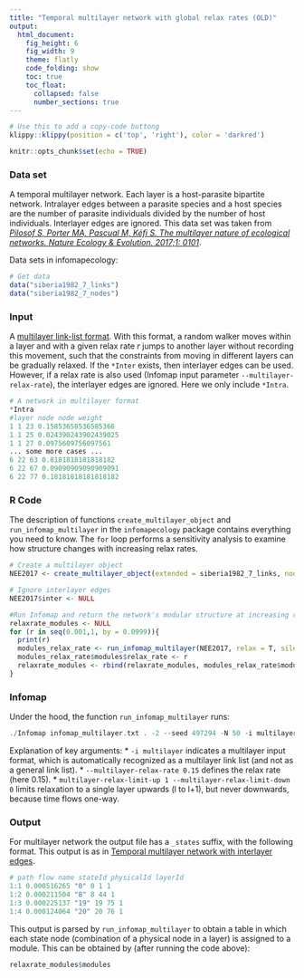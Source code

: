 ```yaml
---
title: "Temporal multilayer network with global relax rates (OLD)"
output:
  html_document: 
    fig_height: 6
    fig_width: 9
    theme: flatly
    code_folding: show
    toc: true
    toc_float:
      collapsed: false
      number_sections: true
---
```


```r
# Use this to add a copy-code buttong
klippy::klippy(position = c('top', 'right'), color = 'darkred')
```


```r
knitr::opts_chunk$set(echo = TRUE)
```

### Data set
A temporal multilayer network. Each layer is a host-parasite bipartite network. Intralayer edges between a parasite species and a host species are the number of parasite individuals divided by the number of host individuals. Interlayer edges are ignored. This data set was taken from [_Pilosof S, Porter MA, Pascual M, Kéfi S. The multilayer nature of ecological networks. Nature Ecology & Evolution. 2017;1: 0101_](https://www.nature.com/articles/s41559-017-0101?proof=true19).

Data sets in infomapecology:
```R
# Get data
data("siberia1982_7_links")
data("siberia1982_7_nodes")
```
### Input
A [multilayer link-list format](https://www.mapequation.org/infomap/#InputMultilayer). With this format, a random walker moves within a layer and with a given relax rate _r_ jumps to another layer without recording this movement, such that the constraints from moving in different layers can be gradually relaxed. If the `*Inter` exists, then interlayer edges can be used. However, if a relax rate is also used (Infomap input parameter `--multilayer-relax-rate`), the interlayer edges are ignored. Here we only include `*Intra`.

```Python
# A network in multilayer format
*Intra
#layer node node weight
1 1 23 0.15853658536585366
1 1 25 0.024390243902439025
1 1 27 0.0975609756097561
... some more cases ...
6 22 63 0.8181818181818182
6 22 67 0.09090909090909091
6 22 77 0.18181818181818182
```

### R Code
The description of functions `create_multilayer_object` and `run_infomap_multilayer` in the `infomapecology` package contains everything you need to know. The `for` loop performs a sensitivity analysis to examine how structure changes with increasing relax rates.

```R
# Create a multilayer object
NEE2017 <- create_multilayer_object(extended = siberia1982_7_links, nodes = siberia1982_7_nodes, intra_output_extended = F)

# Ignore interlayer edges
NEE2017$inter <- NULL

#Run Infomap and return the network's modular structure at increasing relax-rates.
relaxrate_modules <- NULL
for (r in seq(0.001,1, by = 0.0999)){
  print(r)
  modules_relax_rate <- run_infomap_multilayer(NEE2017, relax = T, silent = T, trials = 50, seed = 497294, multilayer_relax_rate = r, multilayer_relax_limit_up = 1, multilayer_relax_limit_down = 0, temporal_network = T)
  modules_relax_rate$modules$relax_rate <- r
  relaxrate_modules <- rbind(relaxrate_modules, modules_relax_rate$modules)
}
```

### Infomap
Under the hood, the function `run_infomap_multilayer` runs:
```C++
./Infomap infomap_multilayer.txt . -2 --seed 497294 -N 50 -i multilayer --multilayer-relax-rate 0.15 --multilayer-relax-limit-up 1 --multilayer-relax-limit-down 0 --silent
```

Explanation of key arguments:
* `-i multilayer` indicates a multilayer input format, which is automatically recognized as a multilayer link list (and not as a general link list).
* `--multilayer-relax-rate 0.15` defines the relax rate (here 0.15).
* `multilayer-relax-limit-up 1 --multilayer-relax-limit-down 0` limits relaxation to a single layer upwards (l to l+1), but never downwards, because time flows one-way.

### Output
For multilayer network the output file has a `_states` suffix, with the following format. This output is as in [Temporal multilayer network with interlayer edges](multilayer_interlayer.md). 

```R
# path flow name stateId physicalId layerId
1:1 0.000516265 "0" 0 1 1
1:2 0.000211504 "8" 8 44 1
1:3 0.000225137 "19" 19 75 1
1:4 0.000124064 "20" 20 76 1
```
This output is parsed by `run_infomap_multilayer` to obtain a table in which each state node (combination of a physical node in a layer) is assigned to a module. This can be obtained by (after running the code above):
```R
relaxrate_modules$modules
```

